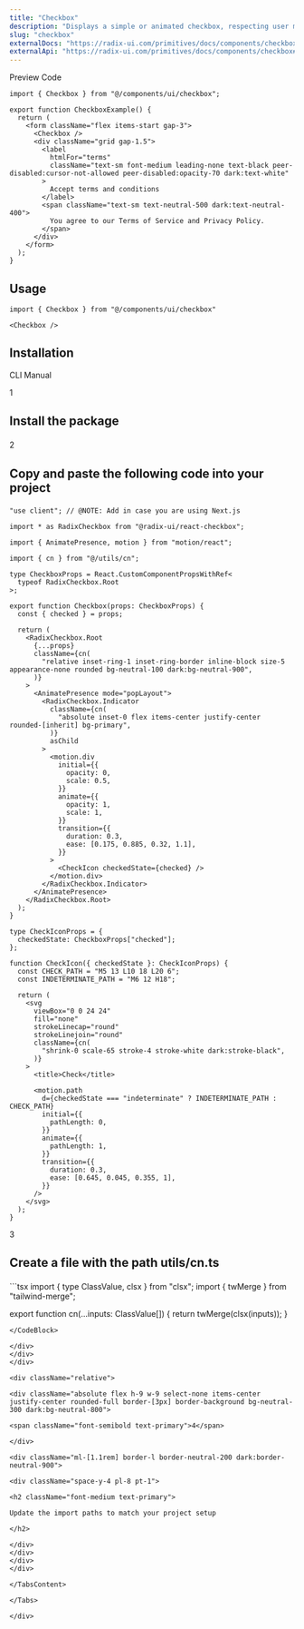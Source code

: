 ```yaml
---
title: "Checkbox"
description: "Displays a simple or animated checkbox, respecting user motion preferences."
slug: "checkbox"
externalDocs: "https://radix-ui.com/primitives/docs/components/checkbox"
externalApi: "https://radix-ui.com/primitives/docs/components/checkbox#api-reference"
---
```


<Tabs defaultValue="preview">

<div className="flex items-center justify-between border-b dark:border-neutral-800/60 border-neutral-300/50 pr-3">

<TabsList>
	<TabsTrigger value="preview">Preview</TabsTrigger>
	<TabsTrigger value="code">Code</TabsTrigger>
</TabsList>

<CopyCode 
	code="default"
	example={true}
	mode="text"
/>

</div>

<TabsContent value="preview">

<ComponentView className="h-[350px] flex items-center justify-center">

<CheckboxExample />

</ComponentView>

</TabsContent>

<TabsContent value="code">

<CodeBlock className="h-[350px]" contentClassName="h-full">

```tsx
import { Checkbox } from "@/components/ui/checkbox";

export function CheckboxExample() {
  return (
    <form className="flex items-start gap-3">
      <Checkbox />
      <div className="grid gap-1.5">
        <label
          htmlFor="terms"
          className="text-sm font-medium leading-none text-black peer-disabled:cursor-not-allowed peer-disabled:opacity-70 dark:text-white"
        >
          Accept terms and conditions
        </label>
        <span className="text-sm text-neutral-500 dark:text-neutral-400">
          You agree to our Terms of Service and Privacy Policy.
        </span>
      </div>
    </form>
  );
}
```

</CodeBlock>

</TabsContent>

</Tabs>

<div className="space-y-2 pt-4">

<div className="pb-3 border-b dark:border-neutral-800/60 border-neutral-300/50">

## Usage

</div>

<CodeBlock className="mt-6" contentClassName="h-fit">

```tsx
import { Checkbox } from "@/components/ui/checkbox"
```
</CodeBlock>

<CodeBlock className="mt-4" contentClassName="h-fit">

```tsx
<Checkbox />
```
</CodeBlock>

</div>

<div className="space-y-2 pt-4">

## Installation

<Tabs defaultValue="cli">

<div className="flex items-center justify-between border-b dark:border-neutral-800/60 border-neutral-300/50 pr-3">

<TabsList>
	<TabsTrigger value="cli">CLI</TabsTrigger>
	<TabsTrigger value="manual">Manual</TabsTrigger>
</TabsList>

</div>

<TabsContent value="cli">

<CommandBlock 
	npmCommand="npx @luxeui/ui add checkbox" 
	pnpmCommand="pnpm dlx @luxeui/ui add checkbox" 
	yarnCommand="npx @luxeui/ui add checkbox" 
	bunCommand="bunx --bun @luxeui/ui add checkbox" 
/>

</TabsContent>

<TabsContent value="manual">

<div>

<div className="relative">

<div className="absolute flex h-9 w-9 select-none items-center justify-center rounded-full border-[3px] border-background bg-neutral-300 dark:bg-neutral-800">
	<span className="font-semibold text-primary">1</span>
</div>

<div className="ml-[1.1rem] border-l border-neutral-200 dark:border-neutral-900">
	
<div className="space-y-4 pb-10 pl-8 pt-1">

<h2 className="font-medium text-primary">

Install the package

</h2>

<CommandBlock 
	npmCommand="npm install motion @radix-ui/react-checkbox clsx tailwind-merge" 
	pnpmCommand="pnpm add motion @radix-ui/react-checkbox clsx tailwind-merge" 
	yarnCommand="yarn add motion @radix-ui/react-checkbox clsx tailwind-merge" 
	bunCommand="bun add motion @radix-ui/react-checkbox clsx tailwind-merge" 
/>

</div>
</div>
</div>

<div className="relative">

<div className="absolute flex h-9 w-9 select-none items-center justify-center rounded-full border-[3px] border-background bg-neutral-300 dark:bg-neutral-800">
	<span className="font-semibold text-primary">2</span>
</div>

<div className="ml-[1.1rem] border-l border-neutral-200 dark:border-neutral-900">
	
<div className="space-y-4 pb-10 pl-8 pt-1">

<h2 className="font-medium text-primary">

Copy and paste the following code into your project

</h2>

<CodeBlock fileName="checkbox.tsx">

```tsx
"use client"; // @NOTE: Add in case you are using Next.js

import * as RadixCheckbox from "@radix-ui/react-checkbox";

import { AnimatePresence, motion } from "motion/react";

import { cn } from "@/utils/cn";

type CheckboxProps = React.CustomComponentPropsWithRef<
  typeof RadixCheckbox.Root
>;

export function Checkbox(props: CheckboxProps) {
  const { checked } = props;

  return (
    <RadixCheckbox.Root
      {...props}
      className={cn(
        "relative inset-ring-1 inset-ring-border inline-block size-5 appearance-none rounded bg-neutral-100 dark:bg-neutral-900",
      )}
    >
      <AnimatePresence mode="popLayout">
        <RadixCheckbox.Indicator
          className={cn(
            "absolute inset-0 flex items-center justify-center rounded-[inherit] bg-primary",
          )}
          asChild
        >
          <motion.div
            initial={{
              opacity: 0,
              scale: 0.5,
            }}
            animate={{
              opacity: 1,
              scale: 1,
            }}
            transition={{
              duration: 0.3,
              ease: [0.175, 0.885, 0.32, 1.1],
            }}
          >
            <CheckIcon checkedState={checked} />
          </motion.div>
        </RadixCheckbox.Indicator>
      </AnimatePresence>
    </RadixCheckbox.Root>
  );
}

type CheckIconProps = {
  checkedState: CheckboxProps["checked"];
};

function CheckIcon({ checkedState }: CheckIconProps) {
  const CHECK_PATH = "M5 13 L10 18 L20 6";
  const INDETERMINATE_PATH = "M6 12 H18";

  return (
    <svg
      viewBox="0 0 24 24"
      fill="none"
      strokeLinecap="round"
      strokeLinejoin="round"
      className={cn(
        "shrink-0 scale-65 stroke-4 stroke-white dark:stroke-black",
      )}
    >
      <title>Check</title>

      <motion.path
        d={checkedState === "indeterminate" ? INDETERMINATE_PATH : CHECK_PATH}
        initial={{
          pathLength: 0,
        }}
        animate={{
          pathLength: 1,
        }}
        transition={{
          duration: 0.3,
          ease: [0.645, 0.045, 0.355, 1],
        }}
      />
    </svg>
  );
}
```

</CodeBlock>

</div>
</div>
</div>

<div className="relative">

<div className="absolute flex h-9 w-9 select-none items-center justify-center rounded-full border-[3px] border-background bg-neutral-300 dark:bg-neutral-800">
	<span className="font-semibold text-primary">3</span>
</div>

<div className="ml-[1.1rem] border-l border-neutral-200 dark:border-neutral-900">
	
<div className="space-y-4 pb-10 pl-8 pt-1">

<h2 className="font-medium text-primary">

Create a file with the path <CodeHighlight>utils/cn.ts</CodeHighlight>

</h2>

<CodeBlock fileName="utils/cn.ts" customFilePath="utils/cn.ts" contentClassName="h-fit">
```tsx
import { type ClassValue, clsx } from "clsx";
import { twMerge } from "tailwind-merge";

export function cn(...inputs: ClassValue[]) {
  return twMerge(clsx(inputs));
}
```
</CodeBlock>

</div>
</div>
</div>

<div className="relative">

<div className="absolute flex h-9 w-9 select-none items-center justify-center rounded-full border-[3px] border-background bg-neutral-300 dark:bg-neutral-800">
	
<span className="font-semibold text-primary">4</span>

</div>

<div className="ml-[1.1rem] border-l border-neutral-200 dark:border-neutral-900">

<div className="space-y-4 pl-8 pt-1">

<h2 className="font-medium text-primary">

Update the import paths to match your project setup

</h2>

</div>
</div>
</div>
</div>

</TabsContent>

</Tabs>

</div>